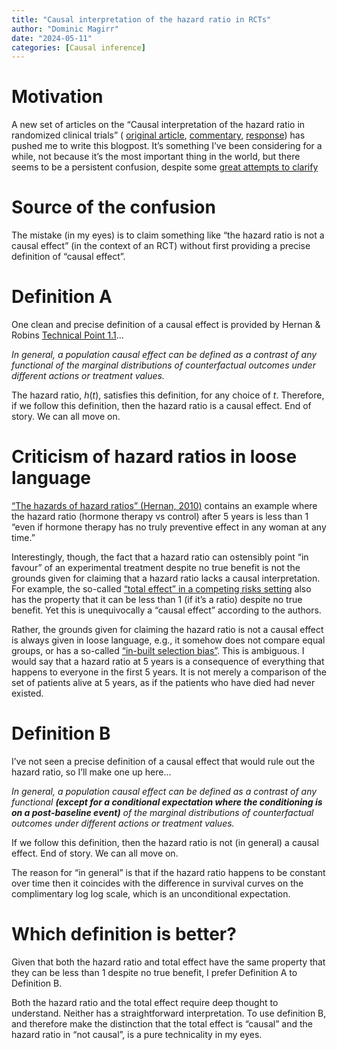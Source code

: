 ```yaml
---
title: "Causal interpretation of the hazard ratio in RCTs"
author: "Dominic Magirr"
date: "2024-05-11"
categories: [Causal inference]
---
```


# Motivation

A new set of articles on the "Causal interpretation of the hazard ratio in randomized clinical trials" ( [original article](https://doi.org/10.1177/17407745241243308), [commentary](https://doi.org/10.1177/17407745241243307), [response](https://doi.org/10.1177/17407745241243311)) has pushed me to write this blogpost. It's something I've been considering for a while, not because it's the most important thing in the world, but there seems to be a persistent confusion, despite some [great attempts to clarify](https://thestatsgeek.com/2018/02/06/causal-interpretation-of-the-hazard-ratio-from-rcts-when-proportional-hazards-holds/)

# Source of the confusion

The mistake (in my eyes) is to claim something like "the hazard ratio is not a causal effect" (in the context of an RCT) without first providing a precise definition of "causal effect".

# Definition A

One clean and precise definition of a causal effect is provided by Hernan & Robins [Technical Point 1.1](https://www.hsph.harvard.edu/miguel-hernan/causal-inference-book/)...

*In general, a population causal effect can be defined
as a contrast of any functional of the marginal distributions of counterfactual outcomes under different actions or treatment values.*

The hazard ratio, $h(t)$, satisfies this definition, for any choice of $t$. Therefore, if we follow this definition, then the hazard ratio is a causal effect. End of story. We can all move on.

# Criticism of hazard ratios in loose language

["The hazards of hazard ratios" (Hernan, 2010)](https://journals.lww.com/epidem/fulltext/2010/01000/The_Hazards_of_Hazard_Ratios.4.aspx?trk=public_post_comment-text)  contains an example where the hazard ratio (hormone therapy vs control) after 5 years is less than 1 "even if hormone therapy has no truly preventive effect in any woman at any time." 

Interestingly, though, the fact that a hazard ratio can ostensibly point "in favour" of an experimental treatment despite no true benefit is not the grounds given for claiming that a hazard ratio lacks a causal interpretation. For example, the so-called ["total effect" in a competing risks setting](https://doi.org/10.1002/sim.8471) also has the property that it can be less than 1 (if it's a ratio) despite no true benefit. Yet this is unequivocally a "causal effect" according to the authors.

Rather, the grounds given for claiming the hazard ratio is not a causal effect is always given in loose language, e.g., it somehow does not compare equal groups, or has a so-called ["in-built selection bias"](https://jamanetwork.com/journals/jama/article-abstract/2763185?casa_token=tAomZd95qsAAAAAA:dL_8gzVHt2qDRq7L7X-D2JI7RAuqxBkoWFCKtXvUJFYZ5sTdN-inS6o8KxDHdUcrUw2PZNQT6A). This is ambiguous. I would say that a hazard ratio at 5 years is a consequence of everything that happens to everyone in the first 5 years. It is not merely a comparison of the set of patients alive at 5 years, as if the patients who have died had never existed.


# Definition B

I've not seen a precise definition of a causal effect that would rule out the hazard ratio, so I'll make one up here...

*In general, a population causal effect can be defined
as a contrast of any functional **(except for a conditional expectation where the conditioning is on a post-baseline event)** of the marginal distributions of counterfactual outcomes under different actions or treatment values.*

If we follow this definition, then the hazard ratio is not (in general) a causal effect. End of story. We can all move on.

The reason for "in general" is that if the hazard ratio happens to be constant over time then it coincides with the difference in survival curves on the complimentary log log scale, which is an unconditional expectation. 

# Which definition is better?

Given that both the hazard ratio and total effect have the same property that they can be less than 1 despite no true benefit, I prefer Definition A to Definition B. 

Both the hazard ratio and the total effect require deep thought to understand. Neither has a straightforward interpretation. To use definition B, and therefore make the distinction that the total effect is "causal" and the hazard ratio in "not causal", is a pure technicality in my eyes.



